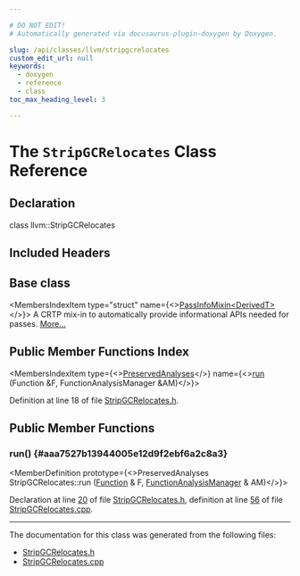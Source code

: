 ```yaml
---

# DO NOT EDIT!
# Automatically generated via docusaurus-plugin-doxygen by Doxygen.

slug: /api/classes/llvm/stripgcrelocates
custom_edit_url: null
keywords:
  - doxygen
  - reference
  - class
toc_max_heading_level: 3

---
```





# The `StripGCRelocates` Class Reference

<DoxygenPage pluginConfig={pluginConfig}>



## Declaration

<CodeBlock>class llvm::StripGCRelocates</CodeBlock>

## Included Headers

<IncludesList>
<IncludesListItem
  filePath="llvm/Transforms/Utils/StripGCRelocates.h"
  permalink="/docs/api/files/include/include/llvm/include/llvm/transforms/include/llvm/transforms/utils/stripgcrelocates-h"
  isLocal="true" />
</IncludesList>

## Base class

<MembersIndex>

<MembersIndexItem
  type="struct"
  name={<><a href="/docs/api/structs/llvm/passinfomixin">PassInfoMixin&lt;DerivedT&gt;</a></>}>
A CRTP mix-in to automatically provide informational APIs needed for passes. <a href="/docs/api/structs/llvm/passinfomixin/#details">More...</a>
</MembersIndexItem>

</MembersIndex>

## Public Member Functions Index

<MembersIndex>

<MembersIndexItem
  type={<><a href="/docs/api/classes/llvm/preservedanalyses">PreservedAnalyses</a></>}
  name={<><a href="#aaa7527b13944005e12d9f2ebf6a2c8a3">run</a> (Function &amp;F, FunctionAnalysisManager &amp;AM)</>}>
</MembersIndexItem>

</MembersIndex>


Definition at line 18 of file <a href="/docs/api/files/include/include/llvm/include/llvm/transforms/include/llvm/transforms/utils/stripgcrelocates-h">StripGCRelocates.h</a>.

<SectionDefinition>

## Public Member Functions

### run() {#aaa7527b13944005e12d9f2ebf6a2c8a3}

<MemberDefinition
  prototype={<>PreservedAnalyses StripGCRelocates::run (<a href="/docs/api/classes/llvm/function">Function</a> &amp; F, <a href="/docs/api/namespaces/llvm/#adce09a5a0de0e3177eb00e932734af2f">FunctionAnalysisManager</a> &amp; AM)</>}>

Declaration at line <a href="/docs/api/files/include/include/llvm/include/llvm/transforms/include/llvm/transforms/utils/stripgcrelocates-h/#l00020">20</a> of file <a href="/docs/api/files/include/include/llvm/include/llvm/transforms/include/llvm/transforms/utils/stripgcrelocates-h">StripGCRelocates.h</a>, definition at line <a href="/docs/api/files/lib/lib/transforms/lib/transforms/utils/stripgcrelocates-cpp/#l00056">56</a> of file <a href="/docs/api/files/lib/lib/transforms/lib/transforms/utils/stripgcrelocates-cpp">StripGCRelocates.cpp</a>.
</MemberDefinition>

</SectionDefinition>

<hr/>

The documentation for this class was generated from the following files:

<ul>
<li><a href="/docs/api/files/include/include/llvm/include/llvm/transforms/include/llvm/transforms/utils/stripgcrelocates-h">StripGCRelocates.h</a></li>
<li><a href="/docs/api/files/lib/lib/transforms/lib/transforms/utils/stripgcrelocates-cpp">StripGCRelocates.cpp</a></li>
</ul>

</DoxygenPage>

